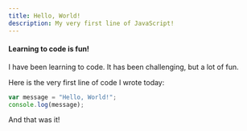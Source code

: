 ```yaml
---
title: Hello, World!
description: My very first line of JavaScript!
---
```


#### Learning to code is fun!

I have been learning to code. It has been challenging, but a lot of fun.

Here is the very first line of code I wrote today:

```javascript title=hello.js
var message = "Hello, World!";
console.log(message);
```

And that was it!
